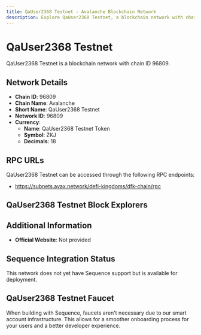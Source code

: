 ```yaml
--- 
title: QaUser2368 Testnet - Avalanche Blockchain Network
description: Explore QaUser2368 Testnet, a blockchain network with chain ID 96809. Learn about its native currency, QaUser2368 Testnet Token, and how to interact with the network.
---
```


# QaUser2368 Testnet

QaUser2368 Testnet is a blockchain network with chain ID 96809.

## Network Details

- **Chain ID**: 96809
- **Chain Name**: Avalanche
- **Short Name**: QaUser2368 Testnet
- **Network ID**: 96809
- **Currency**: 
  - **Name**: QaUser2368 Testnet Token
  - **Symbol**: ZKJ
  - **Decimals**: 18

## RPC URLs

QaUser2368 Testnet can be accessed through the following RPC endpoints:

- https://subnets.avax.network/defi-kingdoms/dfk-chain/rpc

## QaUser2368 Testnet Block Explorers



## Additional Information

- **Official Website**: Not provided

## Sequence Integration Status

This network does not yet have Sequence support but is available for deployment.

## QaUser2368 Testnet Faucet

When building with Sequence, faucets aren't necessary due to our smart account infrastructure. This allows for a smoother onboarding process for your users and a better developer experience.
